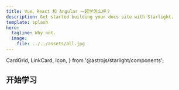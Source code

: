 ```yaml
---
title: Vue、React 和 Angular 一起学怎么样？
description: Get started building your docs site with Starlight.
template: splash
hero:
  tagline: Why not.
  image:
    file: ../../assets/all.jpg
---
```


  CardGrid,
  LinkCard,
  Icon,
} from '@astrojs/starlight/components';

## 开始学习

<CardGrid>
  <LinkCard
      title="开始"
      href="/start/" />
  <LinkCard
      title="代码风格"
      href="/coding-style-guides/" />
  <LinkCard
      title="按主题"
      href="/topic/hello-world/" />
  <LinkCard
      title="Vue"
      href="/vue/" />
</CardGrid>
